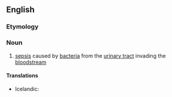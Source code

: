 ==English==

===Etymology===
{{prefix|en|uro|sepsis}}

===Noun===
{{en-noun|-}}

# {{lb|en|medicine}} [[sepsis]] caused by [[bacteria]] from the [[urinary tract]] invading the [[bloodstream]]

====Translations====
{{trans-top|sepsis}}
* Icelandic: {{t|is|þvaggraftarsótt|f}}
{{trans-mid}}
{{trans-bottom}}